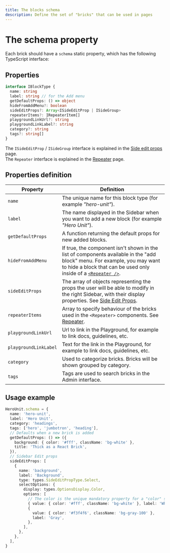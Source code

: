 ```yaml
---
title: The blocks schema
description: Define the set of "bricks" that can be used in pages
---
```


# The schema property

Each brick should have a `schema` static property, which has the following TypeScript interface:

## Properties

```ts
interface IBlockType {
  name: string
  label: string // for the Add menu
  getDefaultProps: () => object
  hideFromAddMenu?: boolean
  sideEditProps?: Array<ISideEditProp | ISideGroup>
  repeaterItems?: IRepeaterItem[]
  playgroundLinkUrl?: string
  playgroundLinkLabel?: string
  category?: string
  tags?: string[]
}
```

The `ISideEditProp` / `ISideGroup` interface is explained in the [Side edit props](side-edit-props) page.  
The `Repeater` interface is explained in the [Repeater](/api-reference/visual-components/repeater) page.

## Properties definition

| Property              | Definition                                                                                                                                                                                                                               |
| --------------------- | ---------------------------------------------------------------------------------------------------------------------------------------------------------------------------------------------------------------------------------------- |
| `name`                | The unique name for this block type (for example _"hero-unit"_).                                                                                                                                                                         |
| `label`               | The name displayed in the Sidebar when you want to add a new block (for example _"Hero Unit"_).                                                                                                                                          |
| `getDefaultProps`     | A function returning the default props for new added blocks.                                                                                                                                                                             |
| `hideFromAddMenu`     | If true, the component isn't shown in the list of components available in the "add block" menu. For example, you may want to hide a block that can be used only inside of a [`<Repeater />`](/api-reference/visual-components/repeater). |
| `sideEditProps`       | The array of objects representing the props the user will be able to modify in the right Sidebar, with their display properties. See [Side Edit Props](side-edit-props).                                                                 |
| `repeaterItems`       | Array to specify behaviour of the bricks used in the `<Repeater>` components. See [Repeater](/api-reference/visual-components/repeater).                                                                                                 |
| `playgroundLinkUrl`   | Url to link in the Playground, for example to link docs, guidelines, etc.                                                                                                                                                                |
| `playgroundLinkLabel` | Text for the link in the Playground, for example to link docs, guidelines, etc.                                                                                                                                                          |
| `category`            | Used to categorize bricks. Bricks will be shown grouped by category.                                                                                                                                                                     |
| `tags`                | Tags are used to search bricks in the Admin interface.                                                                                                                                                                                   |

## Usage example

```ts highlight=2,3,5,10
HeroUnit.schema = {
  name: 'hero-unit',
  label: 'Hero Unit',
  category: 'headings',
  tags: ['hero', 'jumbotron', 'heading'],
  // Defaults when a new brick is added
  getDefaultProps: () => ({
    background: { color: '#fff', className: 'bg-white' },
    title: 'Thick as a React Brick',
  }),
  // Sidebar Edit props
  sideEditProps: [
    {
      name: 'background',
      label: 'Background',
      type: types.SideEditPropType.Select,
      selectOptions: {
        display: types.OptionsDisplay.Color,
        options: [
          // The color is the unique mandatory property for a "color" select
          { value: { color: '#fff', className: 'bg-white' }, label: 'White' },
          {
            value: { color: '#f3f4f6', className: 'bg-gray-100' },
            label: 'Gray',
          },
        ],
      },
    },
  ],
}
```
